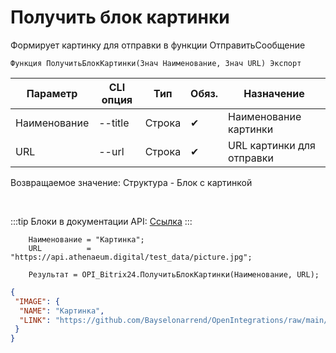﻿---
sidebar_position: 8
---


# Получить блок картинки
 Формирует картинку для отправки в функции ОтправитьСообщение



`Функция ПолучитьБлокКартинки(Знач Наименование, Знач URL) Экспорт`

  | Параметр | CLI опция | Тип | Обяз. | Назначение |
  |-|-|-|-|-|
  | Наименование | --title | Строка | &#x2714; | Наименование картинки |
  | URL | --url | Строка | &#x2714; | URL картинки для отправки |

  
  Возвращаемое значение:   Структура - Блок с картинкой

<br/>

:::tip
Блоки в документации API: [Ссылка](https://dev.1c-bitrix.ru/learning/course/?COURSE_ID=93&CHAPTER_ID=07867)
:::
<br/>


```bsl title="Пример кода"
    Наименование = "Картинка";
    URL          = "https://api.athenaeum.digital/test_data/picture.jpg";

    Результат = OPI_Bitrix24.ПолучитьБлокКартинки(Наименование, URL);
```
    



```json title="Результат"
{
 "IMAGE": {
  "NAME": "Картинка",
  "LINK": "https://github.com/Bayselonarrend/OpenIntegrations/raw/main/service/test_data/picture.jpg"
 }
}
```
